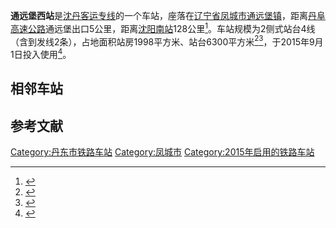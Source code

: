 {{Infobox China railway station
|车站名称 = 通远堡西站
|图片 =[[File:通远堡西站.jpg|居中]]
|图片介绍 = 
|其他名称 = 
|车站拼音 = Tongyuanpu Xi
|英文名称 = Tongyuanpuxi Railway Station
|车站代码 = 63611
|电报码 = TST
|拼音码 = TYX
|车站位置 = [[遼寧省|遼寧省]][[丹东市|丹东市]][[凤城市|凤城市]][[通远堡镇|通远堡镇]]
|坐标 = {{coord|40|46|38.51|N|123|54|38.74|E|display=inline,title}}
|归属 = [[中国铁路沈阳局集团有限公司|中国铁路沈阳局集团有限公司]][[本溪车务段|本溪车务段]]
|线路 = [[沈丹客运专线|沈丹客运专线]]
|车站等级 =
|使用状态= 使用中
|开通运营=2015年9月1日
|股道数目 =4
|正线= 2
|到发线= 2
|月台数目 = 2个
|name=|address=}}

'''通远堡西站'''是[[沈丹客运专线|沈丹客运专线]]的一个车站，座落在[[辽宁省|辽宁省]][[凤城市|凤城市]][[通远堡镇|通远堡镇]]，距离[[丹阜高速公路|丹阜高速公路]]通远堡出口5公里，距离[[沈阳南站|沈阳南站]]128公里<ref>{{cite news|url=http://ddnews.nen.com.cn/system/2015/05/12/017541198.shtml|title=丹东记者探访“森林旅游铁路”|publisher=东北新闻网}}</ref>。车站规模为2侧式站台4线（含到发线2条），占地面积站房1998平方米、站台6300平方米<ref>{{cite web|url=http://www.rebcenter.com/bidInfo/content.action?id=1109|title=新建沈阳至丹东铁路客运专线站房及相关工程施工总价承包招标资格预审公告（代招标公告）|publisher=铁路建设工程网|deadurl=yes|archiveurl=https://archive.is/20150706113319/http://www.rebcenter.com/bidInfo/content.action?id=1109|archivedate=2015-07-06}}</ref><ref>{{cite web|url=http://www.rebcenter.com/showPdf.action?id=549|title=关于新建沈阳至丹东铁路客运专线初步设计的批复|publisher=铁路建设工程网|deadurl=yes|archiveurl=https://web.archive.org/web/20150518083606/http://www.rebcenter.com/showPdf.action?id=549|archivedate=2015-05-18}}</ref>，于2015年9月1日投入使用<ref>{{cite news|url=http://news.xinhuanet.com/fortune/2015-09/01/c_1116438573.htm|title=一条不同意义的高铁——写在沈丹高铁通车之际|publisher=新华网|accessdate=2016-04-17|archive-date=2015-09-04|archive-url=https://web.archive.org/web/20150904012548/http://news.xinhuanet.com/fortune/2015-09/01/c_1116438573.htm|dead-url=no}}</ref>。

==相邻车站==
{{start rail box|[[中国铁路|中国铁路]]}}
{{s-inop|[[南芬北站|南芬北站]]|{{站|沈阳南}}方向}}
{{s-line|[[沈丹客运专线|沈丹客运专线]]<br />通远堡西站}}
{{s-inop|[[凤城东站|凤城东站]]|{{站|丹东}}方向}}
{{end box}}

==参考文献==
{{Reflist}}

{{沈丹客运专线}}

[[Category:丹东市铁路车站|Category:丹东市铁路车站]]
[[Category:凤城市|Category:凤城市]]
[[Category:2015年启用的铁路车站|Category:2015年启用的铁路车站]]